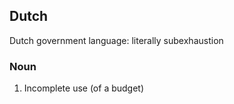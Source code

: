 ==Dutch==
Dutch government language: literally subexhaustion
===Noun===
#Incomplete use (of a budget)
